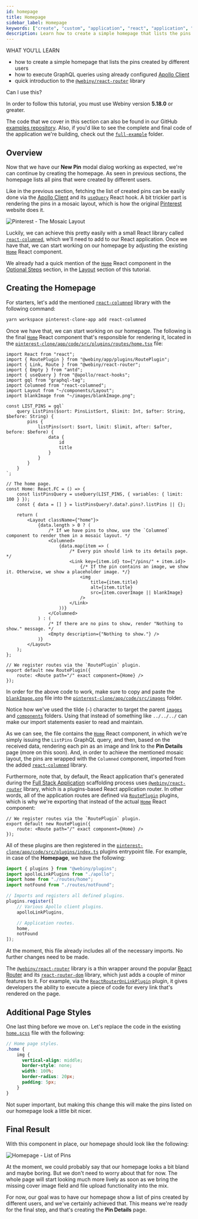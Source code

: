 ```yaml
---
id: homepage
title: Homepage
sidebar_label: Homepage
keywords: ["create", "custom", "application", "react", "application", "homepage"]
description: Learn how to create a simple homepage that lists the pins created by different users.
---
```



<Alert type="success">

WHAT YOU’LL LEARN

- how to create a simple homepage that lists the pins created by different users
- how to execute GraphQL queries using already configured [Apollo Client](https://www.apollographql.com/docs/react/v2)
- quick introduction to the [`@webiny/react-router`](https://github.com/webiny/webiny-js/tree/next/packages/react-router) library

</Alert>

<Alert type="info">

Can I use this?

In order to follow this tutorial, you must use Webiny version **5.18.0** or greater.

</Alert>

<Alert type="info">

The code that we cover in this section can also be found in our GitHub [examples repository](https://github.com/webiny/webiny-examples/tree/master/create-custom-application/04-react-application/04-homepage). Also, if you'd like to see the complete and final code of the application we're building, check out the [`full-example`](https://github.com/webiny/webiny-examples/tree/master/create-custom-application/full-example) folder.

</Alert>


## Overview

Now that we have our **New Pin** modal dialog working as expected, we're can continue by creating the homepage. As seen in previous sections, the homepage lists all pins that were created by different users.

Like in the previous section, fetching the list of created pins can be easily done via the [Apollo Client](https://www.apollographql.com/docs/react/v2/) and its [`useQuery`](https://www.apollographql.com/docs/react/v2/data/queries/#executing-a-query) React hook. A bit trickier part is rendering the pins in a mosaic layout, which is how the original [Pinterest](https://www.pinterest.com/) website does it.

<img src={pinterestMosaicLayout} alt="Pinterest - The Mosaic Layout"/>

Luckily, we can achieve this pretty easily with a small React library called [`react-columned`](https://www.npmjs.com/package/react-columned), which we'll need to add to our React application. Once we have that, we can start working on our homepage by adjusting the existing [`Home`](https://github.com/webiny/webiny-examples/blob/master/create-custom-application/04-react-application/04-homepage/pinterest-clone/app/code/src/plugins/routes/home.tsx#L25) React component.

<Alert type="info">

We already had a quick mention of the [`Home`](https://github.com/webiny/webiny-examples/blob/master/create-custom-application/04-react-application/02-layout/pinterest-clone/app/code/src/plugins/routes/home.tsx#L7) React component in the [Optional Steps](/docs/tutorials/create-custom-application/react-application/layout#optional-steps) section, in the [Layout](/docs/tutorials/create-custom-application/react-application/layout) section of this tutorial.

</Alert>

## Creating the Homepage

For starters, let's add the mentioned [`react-columned`](https://www.npmjs.com/package/react-columned) library with the following command:

```bash
yarn workspace pinterest-clone-app add react-columned
```

Once we have that, we can start working on our homepage. The following is the final [`Home`](https://github.com/webiny/webiny-examples/blob/master/create-custom-application/04-react-application/04-homepage/pinterest-clone/app/code/src/plugins/routes/home.tsx#L25) React component that's responsible for rendering it, located in the [`pinterest-clone/app/code/src/plugins/routes/home.tsx`](https://github.com/webiny/webiny-examples/blob/master/create-custom-application/04-react-application/04-homepage/pinterest-clone/app/code/src/plugins/routes/home.tsx) file:

```tsx pinterest-clone/app/code/src/plugins/routes/home.tsx
import React from "react";
import { RoutePlugin } from "@webiny/app/plugins/RoutePlugin";
import { Link, Route } from "@webiny/react-router";
import { Empty } from "antd";
import { useQuery } from "@apollo/react-hooks";
import gql from "graphql-tag";
import Columned from "react-columned";
import Layout from "~/components/Layout";
import blankImage from "~/images/blankImage.png";

const LIST_PINS = gql`
    query ListPins($sort: PinsListSort, $limit: Int, $after: String, $before: String) {
        pins {
            listPins(sort: $sort, limit: $limit, after: $after, before: $before) {
                data {
                    id
                    title
                }
            }
        }
    }
`;

// The home page.
const Home: React.FC = () => {
    const listPinsQuery = useQuery(LIST_PINS, { variables: { limit: 100 } });
    const { data = [] } = listPinsQuery?.data?.pins?.listPins || {};

    return (
        <Layout className={"home"}>
            {data.length > 0 ? (
                /* If we have pins to show, use the `Columned` component to render them in a mosaic layout. */
                <Columned>
                    {data.map(item => (
                        /* Every pin should link to its details page. */
                        <Link key={item.id} to={"/pins/" + item.id}>
                            {/* If the pin contains an image, we show it. Otherwise, we show a placeholder image. */}
                            <img
                                title={item.title}
                                alt={item.title}
                                src={item.coverImage || blankImage}
                            />
                        </Link>
                    ))}
                </Columned>
            ) : (
                /* If there are no pins to show, render "Nothing to show." message. */
                <Empty description={"Nothing to show."} />
            )}
        </Layout>
    );
};

// We register routes via the `RoutePlugin` plugin.
export default new RoutePlugin({
    route: <Route path="/" exact component={Home} />
});
```

<Alert type="info">

In order for the above code to work, make sure to copy and paste the [`blankImage.png`](https://github.com/webiny/webiny-examples/blob/master/create-custom-application/04-react-application/04-homepage/pinterest-clone/app/code/src/images/blankImage.png) file into the [`pinterest-clone/app/code/src/images`](https://github.com/webiny/webiny-examples/blob/master/create-custom-application/04-react-application/04-homepage/pinterest-clone/app/code/src/images) folder.

</Alert>

<Alert type="success">

Notice how we've used the tilde (`~`) character to target the parent [`images`](https://github.com/webiny/webiny-examples/tree/master/create-custom-application/04-react-application/04-homepage/pinterest-clone/app/code/src/images) and [`components`](https://github.com/webiny/webiny-examples/tree/master/create-custom-application/04-react-application/04-homepage/pinterest-clone/app/code/src/components) folders. Using that instead of something like `../../../` can make our import statements easier to read and maintain.

</Alert>

As we can see, the file contains the [`Home`](https://github.com/webiny/webiny-examples/blob/master/create-custom-application/04-react-application/04-homepage/pinterest-clone/app/code/src/plugins/routes/home.tsx#L25) React component, in which we're simply issuing the `ListPins` GraphQL query, and then, based on the received data, rendering each pin as an image and link to the **Pin Details** page (more on this soon). And, in order to achieve the mentioned mosaic layout, the pins are wrapped with the `Columned` component, imported from the added [`react-columned`](https://www.npmjs.com/package/react-columned) library.

Furthermore, note that, by default, the React application that's generated during the [Full Stack Application](/docs/how-to-guides/scaffolding/full-stack-application) scaffolding process uses [`@webiny/react-router`](https://github.com/webiny/webiny-js/tree/next/packages/react-router) library, which is a plugins-based React application router. In other words, all of the application routes are defined via [`RoutePlugin`](https://github.com/webiny/webiny-js/blob/v5.18.0/packages/app/src/plugins/RoutePlugin.tsx#L8) plugins, which is why we're exporting that instead of the actual [`Home`](https://github.com/webiny/webiny-examples/blob/master/create-custom-application/04-react-application/04-homepage/pinterest-clone/app/code/src/plugins/routes/home.tsx#L25) React component:

```tsx pinterest-clone/app/code/src/plugins/routes/home.tsx
// We register routes via the `RoutePlugin` plugin.
export default new RoutePlugin({
    route: <Route path="/" exact component={Home} />
});
```

All of these plugins are then registered in the [`pinterest-clone/app/code/src/plugins/index.ts`](https://github.com/webiny/webiny-examples/blob/master/create-custom-application/04-react-application/04-homepage/pinterest-clone/app/code/src/plugins/index.ts) plugins entrypoint file. For example, in case of the **Homepage**, we have the following:

```ts pinterest-clone/app/code/src/plugins/index.ts {3,12}
import { plugins } from "@webiny/plugins";
import apolloLinkPlugins from "./apollo";
import home from "./routes/home";
import notFound from "./routes/notFound";

// Imports and registers all defined plugins.
plugins.register([
    // Various Apollo client plugins.
    apolloLinkPlugins,

    // Application routes.
    home,
    notFound
]);
```

<Alert type="info">

At the moment, this file already includes all of the necessary imports. No further changes need to be made.

</Alert>

<Alert type="info">

The [`@webiny/react-router`](https://www.npmjs.com/package/@webiny/react-router) library is a thin wrapper around the popular [React Router](https://www.npmjs.com/package/react-router) and its [`react-router-dom`](https://www.npmjs.com/package/react-router-dom) library, which just adds a couple of minor features to it. For example, via the [`ReactRouterOnLinkPlugin`](https://github.com/webiny/webiny-js/blob/next/packages/react-router/src/types.ts#L4) plugin, it gives developers the ability to execute a piece of code for every link that's rendered on the page.

</Alert>

## Additional Page Styles

One last thing before we move on. Let's replace the code in the existing [`home.scss`](https://github.com/webiny/webiny-examples/blob/master/create-custom-application/04-react-application/04-homepage/pinterest-clone/app/code/src/styles/home.scss) file with the following:

```scss
// Home page styles.
.home {
    img {
      vertical-align: middle;
      border-style: none;
      width: 100%;
      border-radius: 20px;
      padding: 5px;
    }
}
```

Not super important, but making this change this will make the pins listed on our homepage look a little bit nicer.

## Final Result

With this component in place, our homepage should look like the following:

<img src={homepage} alt="Homepage - List of Pins"/>

At the moment, we could probably say that our homepage looks a bit bland and maybe boring. But we don't need to worry about that for now. The whole page will start looking much more lively as soon as we bring the missing cover image field and file upload functionality into the mix.

For now, our goal was to have our homepage show a list of pins created by different users, and we've certainly achieved that. This means we're ready for the final step, and that's creating the **Pin Details** page.
